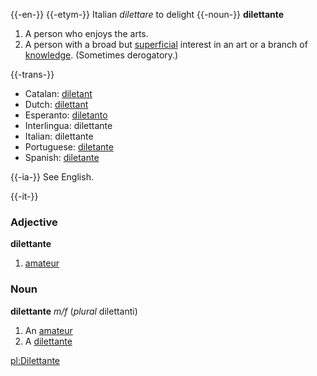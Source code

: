 {{-en-}}
{{-etym-}}
Italian ''dilettare'' to delight
{{-noun-}}
'''dilettante'''
# A person who enjoys the arts.
# A person with a broad but [[superficial]] interest in an art or a branch of [[knowledge]]. (Sometimes derogatory.)
{{-trans-}}
*Catalan: [[diletant]]
*Dutch: [[dilettant]]
*Esperanto: [[diletanto]]
*Interlingua: dilettante
*Italian: dilettante
*Portuguese: [[diletante]]
*Spanish: [[diletante]]

{{-ia-}}
See English.

{{-it-}}
===Adjective===
'''dilettante'''
#[[amateur]]
===Noun===
'''dilettante''' ''m/f'' (''plural'' dilettanti)
#An [[amateur]]
#A [[dilettante]]

[[pl:Dilettante]]